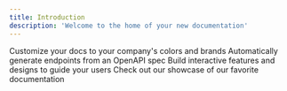 ```yaml
---
title: Introduction
description: 'Welcome to the home of your new documentation'
---
```


<CardGroup cols={2}>
  <Card
    title="Data API"
    icon="database"
    href="https://mintlify.com/docs/settings/global"
  >
    Customize your docs to your company's colors and brands
  </Card>
  <Card
    title="Metrics APIs"
    icon="chart-line"
    href="https://mintlify.com/docs/api-playground/openapi"
  >
    Automatically generate endpoints from an OpenAPI spec
  </Card>
  <Card
    title="Webhooks API"
    icon="webhooks"
    href="https://mintlify.com/docs/components/accordion"
  >
    Build interactive features and designs to guide your users
  </Card>
  <Card
    title="Avalanche SDK"
    icon="code"
    href="https://mintlify.com/customers"
  >
    Check out our showcase of our favorite documentation
  </Card>
</CardGroup>
